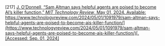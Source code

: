 \[217\]	[J. O’Donnell, “Sam Altman says helpful agents are poised to become AI’s killer function,” *MIT Technology Review*, May 01, 2024\. Available:](http://paperpile.com/b/Lj1YHA/cJol) [https://www.technologyreview.com/2024/05/01/1091979/sam-altman-says-helpful-agents-are-poised-to-become-ais-killer-function/](https://www.technologyreview.com/2024/05/01/1091979/sam-altman-says-helpful-agents-are-poised-to-become-ais-killer-function/)[. \[Accessed: Sep. 01, 2024\]](http://paperpile.com/b/Lj1YHA/cJol)